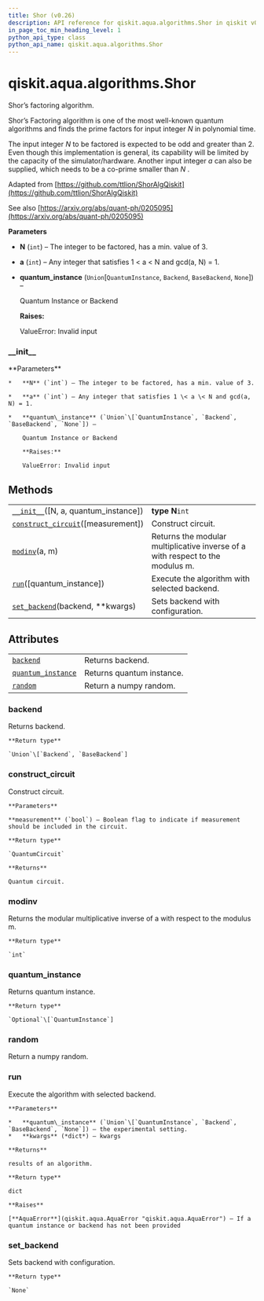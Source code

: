 ```yaml
---
title: Shor (v0.26)
description: API reference for qiskit.aqua.algorithms.Shor in qiskit v0.26
in_page_toc_min_heading_level: 1
python_api_type: class
python_api_name: qiskit.aqua.algorithms.Shor
---
```


<span id="qiskit-aqua-algorithms-shor" />

# qiskit.aqua.algorithms.Shor

<Class id="qiskit.aqua.algorithms.Shor" isDedicatedPage={true} github="https://github.com/qiskit-community/qiskit-aqua/tree/stable/0.9/qiskit/aqua/algorithms/factorizers/shor.py" signature="Shor(N=15, a=2, quantum_instance=None)" modifiers="class">
  Shor’s factoring algorithm.

  Shor’s Factoring algorithm is one of the most well-known quantum algorithms and finds the prime factors for input integer $N$ in polynomial time.

  The input integer $N$ to be factored is expected to be odd and greater than 2. Even though this implementation is general, its capability will be limited by the capacity of the simulator/hardware. Another input integer $a$ can also be supplied, which needs to be a co-prime smaller than $N$ .

  Adapted from [https://github.com/ttlion/ShorAlgQiskit](https://github.com/ttlion/ShorAlgQiskit)

  See also [https://arxiv.org/abs/quant-ph/0205095](https://arxiv.org/abs/quant-ph/0205095)

  **Parameters**

  *   **N** (`int`) – The integer to be factored, has a min. value of 3.

  *   **a** (`int`) – Any integer that satisfies 1 \< a \< N and gcd(a, N) = 1.

  *   **quantum\_instance** (`Union`\[`QuantumInstance`, `Backend`, `BaseBackend`, `None`]) –

      Quantum Instance or Backend

      **Raises:**

      ValueError: Invalid input

  ### \_\_init\_\_

  <Function id="qiskit.aqua.algorithms.Shor.__init__" signature="__init__(N=15, a=2, quantum_instance=None)">
    **Parameters**

    *   **N** (`int`) – The integer to be factored, has a min. value of 3.

    *   **a** (`int`) – Any integer that satisfies 1 \< a \< N and gcd(a, N) = 1.

    *   **quantum\_instance** (`Union`\[`QuantumInstance`, `Backend`, `BaseBackend`, `None`]) –

        Quantum Instance or Backend

        **Raises:**

        ValueError: Invalid input
  </Function>

  ## Methods

  |                                                                                                                                       |                                                                                |
  | ------------------------------------------------------------------------------------------------------------------------------------- | ------------------------------------------------------------------------------ |
  | [`__init__`](#qiskit.aqua.algorithms.Shor.__init__ "qiskit.aqua.algorithms.Shor.__init__")(\[N, a, quantum\_instance])                | **type N**`int`                                                                |
  | [`construct_circuit`](#qiskit.aqua.algorithms.Shor.construct_circuit "qiskit.aqua.algorithms.Shor.construct_circuit")(\[measurement]) | Construct circuit.                                                             |
  | [`modinv`](#qiskit.aqua.algorithms.Shor.modinv "qiskit.aqua.algorithms.Shor.modinv")(a, m)                                            | Returns the modular multiplicative inverse of a with respect to the modulus m. |
  | [`run`](#qiskit.aqua.algorithms.Shor.run "qiskit.aqua.algorithms.Shor.run")(\[quantum\_instance])                                     | Execute the algorithm with selected backend.                                   |
  | [`set_backend`](#qiskit.aqua.algorithms.Shor.set_backend "qiskit.aqua.algorithms.Shor.set_backend")(backend, \*\*kwargs)              | Sets backend with configuration.                                               |

  ## Attributes

  |                                                                                                                    |                           |
  | ------------------------------------------------------------------------------------------------------------------ | ------------------------- |
  | [`backend`](#qiskit.aqua.algorithms.Shor.backend "qiskit.aqua.algorithms.Shor.backend")                            | Returns backend.          |
  | [`quantum_instance`](#qiskit.aqua.algorithms.Shor.quantum_instance "qiskit.aqua.algorithms.Shor.quantum_instance") | Returns quantum instance. |
  | [`random`](#qiskit.aqua.algorithms.Shor.random "qiskit.aqua.algorithms.Shor.random")                               | Return a numpy random.    |

  ### backend

  <Attribute id="qiskit.aqua.algorithms.Shor.backend">
    Returns backend.

    **Return type**

    `Union`\[`Backend`, `BaseBackend`]
  </Attribute>

  ### construct\_circuit

  <Function id="qiskit.aqua.algorithms.Shor.construct_circuit" signature="construct_circuit(measurement=False)">
    Construct circuit.

    **Parameters**

    **measurement** (`bool`) – Boolean flag to indicate if measurement should be included in the circuit.

    **Return type**

    `QuantumCircuit`

    **Returns**

    Quantum circuit.
  </Function>

  ### modinv

  <Function id="qiskit.aqua.algorithms.Shor.modinv" signature="modinv(a, m)" modifiers="static">
    Returns the modular multiplicative inverse of a with respect to the modulus m.

    **Return type**

    `int`
  </Function>

  ### quantum\_instance

  <Attribute id="qiskit.aqua.algorithms.Shor.quantum_instance">
    Returns quantum instance.

    **Return type**

    `Optional`\[`QuantumInstance`]
  </Attribute>

  ### random

  <Attribute id="qiskit.aqua.algorithms.Shor.random">
    Return a numpy random.
  </Attribute>

  ### run

  <Function id="qiskit.aqua.algorithms.Shor.run" signature="run(quantum_instance=None, **kwargs)">
    Execute the algorithm with selected backend.

    **Parameters**

    *   **quantum\_instance** (`Union`\[`QuantumInstance`, `Backend`, `BaseBackend`, `None`]) – the experimental setting.
    *   **kwargs** (*dict*) – kwargs

    **Returns**

    results of an algorithm.

    **Return type**

    dict

    **Raises**

    [**AquaError**](qiskit.aqua.AquaError "qiskit.aqua.AquaError") – If a quantum instance or backend has not been provided
  </Function>

  ### set\_backend

  <Function id="qiskit.aqua.algorithms.Shor.set_backend" signature="set_backend(backend, **kwargs)">
    Sets backend with configuration.

    **Return type**

    `None`
  </Function>
</Class>


